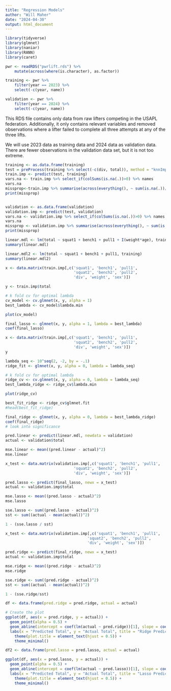 ```yaml
---
title: "Regression Models"
author: "Will Maher"
date: "2024-04-30"
output: html_document
---
```


```r
library(tidyverse)
library(glmnet)
library(naniar)
library(RANN)
library(caret)
```

```r
pwr <- readRDS("pwrlift.rds") %>% 
    mutate(across(where(is.character), as.factor))

training <- pwr %>% 
    filter(year == 2023) %>%
    select(-c(year, name)) 

validation <- pwr %>%
    filter(year == 2024) %>%
    select(-c(year, name)) 

```

This RDS file contains only data from raw lifters competing in the USAPL federation. Additionally, it only contains relevant variables and removed observations where a lifter failed to complete all three attempts at any of the three lifts.

We will use 2023 data as training data and 2024 data as validation data. There are fewer observations in the validation data set, but it is not too extreme. 


```r
training <- as.data.frame(training)
test = preProcess(training %>% select(-c(div, total)), method = "knnImpute") # remove total and division (too many levels)
train.imp <- predict(test, training)
vars.na <- train.imp %>% select_if(colSums(is.na(.))>0) %>% names
vars.na
missprop<-train.imp %>% summarise(across(everything(), ~ sum(is.na(.))/length(.)))
print(missprop)


validation <- as.data.frame(validation)
validation.imp <- predict(test, validation)
vars.na <- validation.imp %>% select_if(colSums(is.na(.))>0) %>% names
vars.na
missprop <- validation.imp %>% summarise(across(everything(), ~ sum(is.na(.))/length(.)))
print(missprop)
```



```r
linear.mdl <- lm(total ~ squat1 + bench1 + pull1 + I(weight*age), training)
summary(linear.mdl)

linear.mdl2 <- lm(total ~ squat1 + bench1 + pull1, training)
summary(linear.mdl2)
```


```r
x <- data.matrix(train.imp[,c('squat1', 'bench1', 'pull1',
                              'squat2', 'bench2', 'pull2', 
                              'div', 'weight', 'sex')])

y <- train.imp$total

# k fold cv for optimal lambda
cv_model <- cv.glmnet(x, y, alpha = 1)
best_lambda <- cv_model$lambda.min

plot(cv_model)

final_lasso <- glmnet(x, y, alpha = 1, lambda = best_lambda)
coef(final_lasso)
```


```r
x <- data.matrix(train.imp[,c('squat1', 'bench1', 'pull1',
                              'squat2', 'bench2', 'pull2', 
                              'div', 'weight', 'sex')])
y

lambda_seq <- 10^seq(2, -2, by = -.1)
ridge_fit <- glmnet(x, y, alpha = 0, lambda = lambda_seq)

# k fold cv for optimal lambda
ridge_cv <- cv.glmnet(x, y, alpha = 0, lambda = lambda_seq)
best_lambda_ridge <- ridge_cv$lambda.min

plot(ridge_cv)

best_fit_ridge <- ridge_cv$glmnet.fit
#head(best_fit_ridge)

final_ridge <- glmnet(x, y, alpha = 0, lambda = best_lambda_ridge)
coef(final_ridge)
# look into significance
```


```r
pred.linear <- predict(linear.mdl, newdata = validation)
actual <- validation$total

mse.linear <- mean((pred.linear - actual)^2)
mse.linear
```



```r
x_test <- data.matrix(validation.imp[,c('squat1', 'bench1', 'pull1',
                              'squat2', 'bench2', 'pull2', 
                              'div', 'weight', 'sex')])

pred.lasso <- predict(final_lasso, newx = x_test)
actual <- validation.imp$total

mse.lasso <- mean((pred.lasso - actual)^2)
mse.lasso

sse.lasso <- sum((pred.lasso - actual)^2)
sst <- sum((actual - mean(actual))^2)

1 - (sse.lasso / sst)
```


```r
x_test <- data.matrix(validation.imp[,c('squat1', 'bench1', 'pull1',
                                    'squat2', 'bench2', 'pull2', 
                                    'div', 'weight', 'sex')])

pred.ridge <- predict(final_ridge, newx = x_test)
actual <- validation.imp$total

mse.ridge <- mean((pred.ridge - actual)^2)
mse.ridge

sse.ridge <- sum((pred.ridge - actual)^2)
sst <- sum((actual - mean(actual))^2)

1 - (sse.ridge/sst)

```


```r
df <- data.frame(pred.ridge = pred.ridge, actual = actual)

# Create the plot
ggplot(df, aes(x = pred.ridge, y = actual)) +
  geom_point(alpha = 0.5) +
  geom_abline(intercept = coef(lm(actual ~ pred.ridge))[1], slope = coef(lm(actual ~ pred.ridge))[2], color = "red") +
  labs(x = "Predicted Total", y = "Actual Total", title = "Ridge Predicted vs Actual") +
    theme(plot.title = element_text(hjust = 0.5)) +
    theme_minimal()
```


```r
df2 <- data.frame(pred.lasso = pred.lasso, actual = actual)

ggplot(df, aes(x = pred.lasso, y = actual)) +
  geom_point(alpha = 0.5) +
  geom_abline(intercept = coef(lm(actual ~ pred.lasso))[1], slope = coef(lm(actual ~ pred.lasso))[2], color = "red") +
  labs(x = "Predicted Total", y = "Actual Total", title = "Lasso Predicted vs Actual") +
    theme(plot.title = element_text(hjust = 0.5)) +
    theme_minimal()
```

